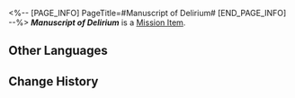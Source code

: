 <%-- [PAGE_INFO]
PageTitle=#Manuscript of Delirium#
[END_PAGE_INFO] --%>
{{Item Infobox
|title       = ''Manuscript of Delirium''
|id          = 140319
|image       = Item Manuscript of Delirium.png{{subst:void|<!--$UPLOAD:<<SpriteOutput/ItemFigures/140230.png>-<Item Manuscript of Delirium.png>-<Item Icons>>-->}}
|type        = Mission Item
|invCategory = Missions
|rarity      = 3
|effect      = 
|description = A text that can drive one mad if even glanced upon. Not every victim experiences the same kind of insanity, but most types of madness remained extremely dangerous.
}}
{{Description|''"Don'treaditdon'treaditdon'treadit."''}}
'''''Manuscript of Delirium''''' is a [[Mission Item]].

==Other Languages==
{{Other Languages
|en   = ''Manuscript of Delirium''
|zhs  = 《瘈狂之卷》
|zht  = 《瘈狂之卷》
|ja   = 『痙狂の巻』
|ko   = ≪광기의 책≫
|es   = «Manuscrito del delirio»
|fr   = ''Manuscrit de la folie''
|ru   = «Манускрипт помешательства»
|th   = "คัมภีร์แห่งความคลุ้มคลั่ง"
|vi   = Sách Điên Loạn
|de   = „Manuskript des Wahnsinns“
|id   = "Gulungan Kegilaan"
|pt   = "Manuscrito do Delírio"
}}

==Change History==
{{Change History|1.3}}